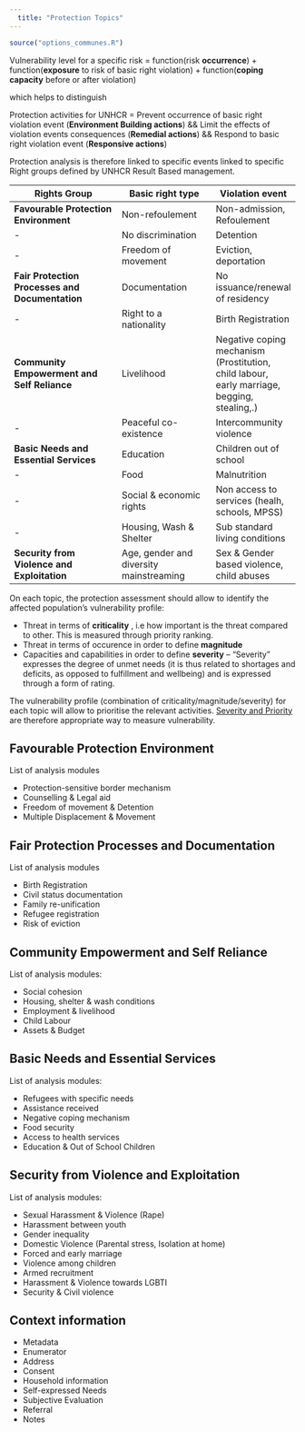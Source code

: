 ```yaml
---
  title: "Protection Topics"
---
```

  
  ```r
source("options_communes.R")
```

<div class="important">

Vulnerability level for a specific risk =
function(risk **occurrence**) +
function(**exposure** to risk of basic right violation) +
function(**coping capacity** before or after violation)

which helps to distinguish 

Protection activities for UNHCR = 
Prevent occurrence of basic right violation event (**Environment Building actions**) && 
Limit the effects of violation events consequences (**Remedial actions**) &&
Respond to basic right violation event  (**Responsive actions**)
</div>

Protection analysis is therefore linked to specific events linked to specific Right groups defined by UNHCR Result Based management.

Rights Group                                    | Basic right type                       | Violation event
----------------------------------------------- |--------------------------------------- | ------------- 
__Favourable Protection Environment__           | Non-refoulement                        | Non-admission, Refoulement
-                                               | No discrimination                      | Detention
-                                               | Freedom of movement                    | Eviction, deportation
__Fair Protection Processes and Documentation__ | Documentation                          | No issuance/renewal of residency
-                                               | Right to a nationality                 | Birth Registration
__Community Empowerment and Self Reliance__     | Livelihood                             | Negative coping mechanism (Prostitution, child labour, early marriage, begging, stealing,.)
-                                               | Peaceful co-existence                  | Intercommunity violence
__Basic Needs and Essential Services__          | Education                              | Children out of school
-                                               | Food                                   | Malnutrition
-                                               | Social & economic rights               | Non access to services (healh, schools, MPSS)
-                                               | Housing, Wash & Shelter                | Sub standard living conditions
__Security from Violence and Exploitation__     | Age, gender and diversity mainstreaming| Sex & Gender based violence, child abuses


<div class="note">
On each topic, the protection assessment should allow to identify the affected population’s vulnerability profile:

* Threat in terms of   __criticality__ , i.e how important is the threat compared to other. This is measured through priority ranking.
* Threat  in terms of occurence in order to define __magnitude__ 
* Capacities and capabilities in order to define  __severity__ -- "Severity" expresses the degree of unmet needs (it is thus related to shortages and
deficits,  as  opposed  to  fulfillment  and  wellbeing) and is expressed through a form of rating.


The vulnerability profile (combination of criticality/magnitude/severity) for each topic will allow to prioritise the relevant activities. [Severity and Priority](http://aldo-benini.org/Level2/HumanitData/Benini_forACAPS_SeverityAndPriority_2013.pdf) are therefore appropriate way to measure vulnerability.
</div>

## Favourable Protection Environment    

List of analysis modules

* Protection-sensitive border mechanism
* Counselling & Legal aid
* Freedom of movement & Detention
* Multiple Displacement & Movement

## Fair Protection Processes and Documentation 

List of analysis modules

* Birth Registration
* Civil status documentation
* Family re-unification
* Refugee registration
* Risk of eviction

## Community Empowerment and Self Reliance 

List of analysis modules:

* Social cohesion
* Housing, shelter & wash conditions
* Employment & livelihood
* Child Labour
* Assets & Budget

## Basic Needs and Essential Services 

List of analysis modules:

* Refugees with specific needs 
* Assistance received
* Negative coping mechanism
* Food security
* Access to health services
* Education & Out of School Children

## Security from Violence and Exploitation

List of analysis modules:

* Sexual Harassment & Violence (Rape) 
* Harassment between youth
* Gender inequality
* Domestic Violence (Parental stress, Isolation at home)
* Forced and early marriage
* Violence among children
* Armed recruitment
* Harassment & Violence towards LGBTI
* Security & Civil violence


## Context information


* Metadata
* Enumerator
* Address
* Consent
* Household information
* Self-expressed Needs
* Subjective Evaluation
* Referral
* Notes



